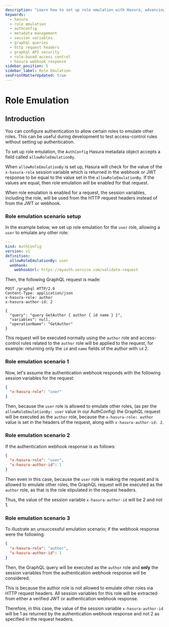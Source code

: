 ```yaml
---
description: "Learn how to set up role emulation with Hasura, advancing your understanding of authentication configuration and the AuthConfig Hasura metadata object. Grasp the nuances of the allowRoleEmulationBy field and develop powerful control over session variables with this guide."
keywords: 
  - hasura
  - role emulation
  - authconfig
  - metadata management
  - session variables
  - graphql queries
  - http request headers
  - graphql API security 
  - role-based access control 
  - hasura webhook response
sidebar_position: 5
sidebar_label: Role Emulation
seoFrontMatterUpdated: true
---
```


# Role Emulation

## Introduction

You can configure authentication to allow certain roles to emulate other roles. This can be useful during development
to test access-control rules without setting up authentication.

To set up role emulation, the `AuthConfig` Hasura metadata object accepts a field called `allowRoleEmulationBy`.

When `allowRoleEmulationBy` is set up, Hasura will check for the value of the `x-hasura-role` session variable
which is returned in the webhook or JWT response to be equal to the value set in the `allowRoleEmulationBy`. If the
values are equal, then role emulation will be enabled for that request. 

When role emulation is enabled for a request, the session variables, including the role, will be used from 
the HTTP request headers instead of from the JWT or webhook.

### Role emulation scenario setup

In the example below, we set up role emulation for the `user` role, allowing a `user` to emulate any other role:

```yaml
---
kind: AuthConfig
version: v1
definition:
  allowRoleEmulationBy: user
  webhook:
    webhookUrl: https://myauth.service.com/validate-request

```

Then, the following GraphQL request is made:

```http
POST /graphql HTTP/2.0
Content-Type: application/json
x-hasura-role: author
x-hasura-author-id: 2

{
  "query": "query GetAuthor { author { id name } }",
  "variables": null,
  "operationName": "GetAuthor"
}
```

This request will be executed normally using the `author` role and access-control rules related to the `author` role 
will be applied to the request, for example: returning only the `id` and `name` fields of the author with `id` 2.


### Role emulation scenario 1

Now, let's assume the authentication webhook responds with the following session variables for the request:

```json
{
  "x-hasura-role": "user"
}
```

Then, because the `user` role is allowed to emulate other roles, (as per the `allowRoleEmulationBy: user` value in our 
AuthConfig) the GraphQL request will be executed as the `author` role, because the `x-hasura-role: author` value is set 
in the headers of the request, along with `x-hasura-author-id: 2`. 

### Role emulation scenario 2

If the authentication webhook response is as follows:

```json
{
  "x-hasura-role": "user",
  "x-hasura-author-id": 1
}
```

Then even in this case, because the `user` role is making the request and is allowed to emulate other roles, 
the GraphQL request will be executed as the `author` role, as that is the role stipulated in the request headers. 

Thus, the value of the session variable `x-hasura-author-id` will be 2 and not 1.

### Role emulation scenario 3

To illustrate an unsuccessful emulation scenario; if the webhook response were the following:

```json
{
  "x-hasura-role": "author",
  "x-hasura-author-id": 1
}
```

Then, the GraphQL query will be executed as the `author` role and **only** the session variables from the authentication
webhook response will be considered. 

This is because the author role is not allowed to emulate other roles via HTTP request headers. All session variables 
for this role will be extracted from either a verified JWT or authentication webhook response.

Therefore, in this case, the value of the session variable `x-hasura-author-id` will be 1 as returned by the 
authentication webhook response and not 2 as specified in the request headers.
